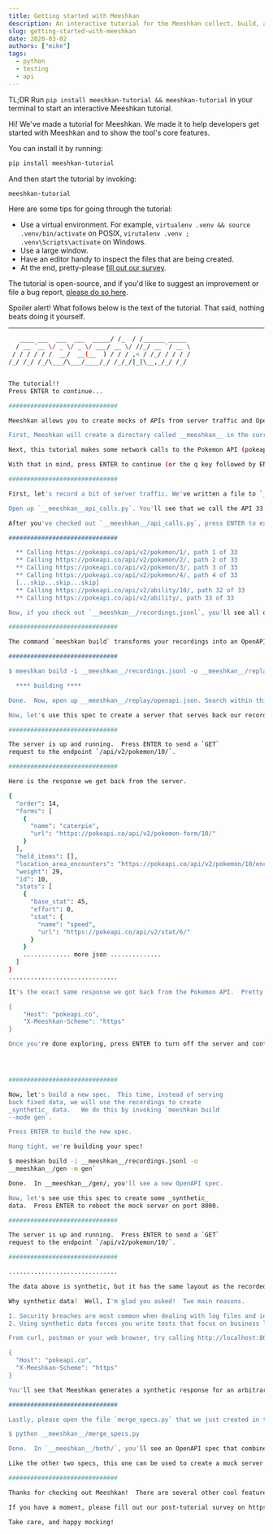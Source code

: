 ```yaml
---
title: Getting started with Meeshkan
description: An interactive tutorial for the Meeshkan collect, build, and mock workflow.
slug: getting-started-with-meeshkan
date: 2020-03-02
authors: ["mike"]
tags:
  - python
  - testing
  - api
---
```


TL;DR Run `pip install meeshkan-tutorial && meeshkan-tutorial` in your terminal to start an interactive Meeshkan tutorial.

Hi! We've made a tutorial for Meeshkan. We made it to help developers get started with Meeshkan and to show the tool's core features.

You can install it by running:

```bash
pip install meeshkan-tutorial
```

And then start the tutorial by invoking:

```bash
meeshkan-tutorial
```

Here are some tips for going through the tutorial:

- Use a virtual environment. For example, `virtualenv .venv && source .venv/bin/activate` on POSIX, `virutalenv .venv ; .venv\Scripts\activate` on Windows.
- Use a large window.
- Have an editor handy to inspect the files that are being created.
- At the end, pretty-please [fill out our survey](https://meeshkan.typeform.com/to/FpRakX).

The tutorial is open-source, and if you'd like to suggest an improvement or file a bug report, [please do so here](https://github.com/meeshkan/meeshkan-tutorial).

Spoiler alert! What follows below is the text of the tutorial. That said, nothing beats doing it yourself.

---

```bash
   ____ ___  ___  ___  _____/ /_  / /______ _____
  / __ `__ \/ _ \/ _ \/ ___/ __ \/ //_/ __ `/ __ \
 / / / / / /  __/  __(__  ) / / / ,< / /_/ / / / /
/_/ /_/ /_/\___/\___/____/_/ /_/_/|_|\__,_/_/ /_/


The tutorial!!
Press ENTER to continue...

##############################

Meeshkan allows you to create mocks of APIs from server traffic and OpenAPI specs.  To start, we'll record some server traffic.  But before we get started, there are a few things you should know.

First, Meeshkan will create a directory called __meeshkan__ in the current working directory. Don't put anything special in there, as it may get overwritten by this tutorial!

Next, this tutorial makes some network calls to the Pokemon API (pokeapi.co).  Please make sure you have a working internet connection.

With that in mind, press ENTER to continue (or the q key followed by ENTER to quit):

##############################

First, let's record a bit of server traffic. We've written a file to `__meeshkan__/api_calls.py` to make our recordings.  Meeshkan expects recordings to be in the http-types format, so we'll use that.

Open up `__meeshkan__api_calls.py`. You'll see that we call the API 33 times using Meeshkan as a forward proxy.

After you've checked out `__meeshkan__/api_calls.py`, press ENTER to execute the script!

##############################

  ** Calling https://pokeapi.co/api/v2/pokemon/1/, path 1 of 33
  ** Calling https://pokeapi.co/api/v2/pokemon/2/, path 2 of 33
  ** Calling https://pokeapi.co/api/v2/pokemon/3/, path 3 of 33
  ** Calling https://pokeapi.co/api/v2/pokemon/4/, path 4 of 33
  [...skip...skip...skip]
  ** Calling https://pokeapi.co/api/v2/ability/10/, path 32 of 33
  ** Calling https://pokeapi.co/api/v2/ability/, path 33 of 33

Now, if you check out `__meeshkan__/recordings.jsonl`, you'll see all of the recorded server traffic. Press ENTER to continue.

##############################

The command `meeshkan build` transforms your recordings into an OpenAPI spec.  The `replay` flag tells Meeshkan to build a spec that's identical to the recorded traffic. Press ENTER to invoke `meeshkan build` in `replay` mode.

##############################

$ meeshkan build -i __meeshkan__/recordings.jsonl -o __meeshkan__/replay -m replay`

  **** building ****

Done.  Now, open up __meeshkan__/replay/openapi.json. Search within this document for `/api/v2/pokemon/10/:`.  This is a translation of the `GET` request you got from the Pokemon API into OpenAPI.

Now, let's use this spec to create a server that serves back our recordings.  Press ENTER to boot up the mock server.

##############################

The server is up and running.  Press ENTER to send a `GET`
request to the endpoint `/api/v2/pokemon/10/`.

##############################

Here is the response we got back from the server.

{
  "order": 14,
  "forms": [
    {
      "name": "caterpie",
      "url": "https://pokeapi.co/api/v2/pokemon-form/10/"
    }
  ],
  "held_items": [],
  "location_area_encounters": "https://pokeapi.co/api/v2/pokemon/10/encounters",
  "weight": 29,
  "id": 10,
  "stats": [
    {
      "base_stat": 45,
      "effort": 0,
      "stat": {
        "name": "speed",
        "url": "https://pokeapi.co/api/v2/stat/6/"
      }
    }
    ............. more json ..............
  ]
}
..............................

It's the exact same response we got back from the Pokemon API.  Pretty cool, huh?  You can try the same thing. From curl, Postman or your web browser, try calling endpoints like http://localhost:8000/api/v2/ability/ or http://localhost:8000/api/v2/type/2/.  When doing so, make sure to set the following headers:

{
    "Host": "pokeapi.co",
    "X-Meeshkan-Scheme": "https"
}

Once you're done exploring, press ENTER to turn off the server and continue.




##############################

Now, let's build a new spec.  This time, instead of serving
back fixed data, we will use the recordings to create
_synthetic_ data.   We do this by invoking `meeshkan build
--mode gen`.

Press ENTER to build the new spec.

Hang tight, we're building your spec!

$ meeshkan build -i __meeshkan__/recordings.jsonl -o
__meeshkan__/gen -m gen`

Done.  In __meeshkan__/gen/, you'll see a new OpenAPI spec.

Now, let's see use this spec to create some _synthetic_
data.  Press ENTER to reboot the mock server on port 8000.

##############################

The server is up and running.  Press ENTER to send a `GET`
request to the endpoint `/api/v2/pokemon/10/`.

##############################

..............................

The data above is synthetic, but it has the same layout as the recorded data.

Why synthetic data?  Well, I'm glad you asked!  Two main reasons.

1. Security breaches are most common when dealing with log files and in test environments.  So, when testing, you never want to use real data if possible.
2. Using synthetic data forces you write tests that focus on business logic rather than focusing on the content of fixtures, which is (in our opinion) a cleaner way to do testing.

From curl, postman or your web browser, try calling http://localhost:8000/api/v2/pokemon/\{id\}/ , where `\{id\}` is _any_ positive integer. And when doing so, make sure to set following two headers:

{
  "Host": "pokeapi.co",
  "X-Meeshkan-Scheme": "https"
}

You'll see that Meeshkan generates a synthetic response for an arbitrary Pokemon. Once you're done exploring, press ENTER to continue.

##############################

Lastly, please open the file `merge_specs.py` that we just created in the Meeshkan directory. It's a script that merges together the two OpenAPI specs - replay and gen - created by Meeshkan.  After you've looed at it, press ENTER to execute it.

$ python __meeshkan__/merge_specs.py

Done.  In `__meeshkan__/both/`, you'll see an OpenAPI spec that combines _both_ the fixutres from `__meeshkan__/replay/openapi.json` and the synthetic spec from `__meeshkan__/replay/openapi.json`.

Like the other two specs, this one can be used to create a mock server.  Try it yourself!  After this tutorial, run `meeshkan mock -i __meeshkan__/both -r`, making sure to set the same headers as before, and see how the server responds.  Press ENTER to continue.

##############################

Thanks for checking out Meeshkan!  There are several other cool features, like callbacks to implement stateful logic and various connectors from libraries and platforms like Express and Kong.

If you have a moment, please fill out our post-tutorial survey on https://meeshkan.typeform.com/to/FpRakX.  In addition to helping us improve Meeshkan, it will help us improve this and other tutorials.

Take care, and happy mocking!
```
